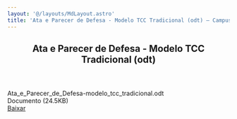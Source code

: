 ```yaml
---
layout: '@/layouts/MdLayout.astro'
title: 'Ata e Parecer de Defesa - Modelo TCC Tradicional (odt) — Campus Arapiraca'
---
```



<span></span>
<article id="content">
<header>

<h1>
         Ata e Parecer de Defesa - Modelo TCC Tradicional (odt)
        </h1>


</header>
<div id="viewlet-above-content-body">
</div>
<div id="content-core">
<div id="fileview">
<div class="head">
<div class="name">
<div class="details" style="display:inline-block; padding:0">
            Ata_e_Parecer_de_Defesa-modelo_tcc_tradicional.odt
            <br/>
            Documento 
                            (24.5KB)
           </div>
</div>
<a class="btn btn-more-blue float-end" href="https://arapiraca.ufal.br/graduacao/ciencia-da-computacao/documentos/tcc/documentos-para-o-orientador/ata_e_parecer_de_defesa-modelo_tcc_tradicional.odt/%40%40download/file/Ata_e_Parecer_de_Defesa-modelo_tcc_tradicional.odt">
           Baixar
          </a>
</div>
</div>
</div>
<div id="viewlet-below-content-body">
</div>
</article>